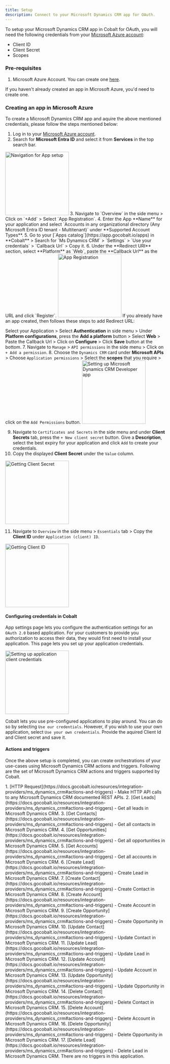 ```yaml
---
title: Setup
description: Connect to your Microsoft Dynamics CRM app for OAuth.
---
```

To setup your Microsoft Dynamics CRM app in Cobalt for OAuth, you will need the following credentials from your [Microsoft Azure account](https://azure.microsoft.com/en-gb/):
- Client ID
- Client Secret
- Scopes

### Pre-requisites

1. Microsoft Azure Account. You can create one [here](https://azure.microsoft.com/en-gb/).

<Info>If you haven't already created an app in Microsoft Azure, you'd need to create one.</Info>

### Creating an app in Microsoft Azure

To create a Microsoft Dynamics CRM app and aquire the above mentioned credentials, please follow the steps mentioned below:

1. Log in to your [Microsoft Azure account](https://azure.microsoft.com/en-gb/).
2. Search for **Microsoft Entra ID** and select it from **Services** in the top search bar.
<img height="200" src="/images/Ms365/ms365_navigation.png" alt="Navigation for App setup"/>
3. Navigate to `Overview` in the side menu > Click on `+Add` > Select `App Registration`.
4. Enter the App **Name** for your application and select `Accounts in any organizational directory (Any Microsoft Entra ID tenant - Multitenant)` under **Supported Account Types**.
5. Go to your [`Apps catalog`](https://app.gocobalt.io/apps) in **Cobalt** > Search for `Ms Dynamics CRM` > `Settings` > `Use your credentials` > `Callback Url` > Copy it.
6. Under the **Redirect URI** section, select **Platform** as `Web`, paste the **Callback Url** as the URL and click `Register`. 
<img height="200" src="/images/Msdynamicscrm/msdynamics_register.png" alt="App Registration"/>
<Info>
If you already have an app created, then follows these steps to add Redirect URL: 

Select your Application > Select **Authentication** in side menu > Under **Platform configurations**, press the  **Add a platform** button > Select **Web** > Paste the Callback Url > Click on **Configure** > Click **Save** button at the bottom.
</Info>
7. Navigate to `Manage` > `API permissions` in the side menu > Click on `+ Add a permission`.
8. Choose the `Dynamics CRM` card under **Microsoft APIs** > Choose `Application permissions` > Select the **scopes** that you require > click on the `Add Permissions` button.
<img height="200" src="/images/Msdynamicscrm/msdynamics_config.png" alt="Setting up Microsoft Dynamics CRM Developer app"/>

9. Navigate to `Certificates and Secrets` in the side menu and under **Client Secrets** tab, press the `+ New client secret` button. Give a **Description**, select the best expiry for your application and click `Add` to create your credentials.
10.  Copy the displayed **Client Secret** under the `Value` column.
<img height="200" src="/images/Msdynamicscrm/msdynamics_credentials.png" alt="Getting Client Secret"/>

11. Navigate to `Overview` in the side menu > `Essentials` tab > Copy the **Client ID** under `Application (client) ID`.
<img height="200" src="/images/Msdynamicscrm/msdynamics_id.png" alt="Getting Client ID"/>

#### Configuring credentials in Cobalt
App settings page lets you configure the authentication settings for an `OAuth 2.0` based application. For your customers to provide you authorization to access their data,
they would first need to install your application. This page lets you set up your application credentials.

<img height="200" src="/images/Msdynamicscrm/msdynamics_cobalt.png" alt="Setting up application client credentials"/>

Cobalt lets you use pre-configured applications to play around. You can do so by selecting `Use our credentials`. However, if you wish to use your own application,
select `Use your own credentials`. Provide the aquired Client Id and Client secret and save it.

#### Actions and triggers
Once the above setup is completed, you can create orchestrations of your use-cases using Microsoft Dynamics CRM actions and triggers. Following are the set of Microsoft Dynamics CRM actions and triggers
supported by Cobalt.

<Tabs>
  <Tab title="Actions">
     1. [HTTP Request](https://docs.gocobalt.io/resources/integration-providers/ms_dynamics_crm#actions-and-triggers) - Make HTTP API calls to any Microsoft Dynamics CRM documented REST APIs.
     2. [Get Leads](https://docs.gocobalt.io/resources/integration-providers/ms_dynamics_crm#actions-and-triggers) - Get all leads in Microsoft Dynamics CRM.
     3. [Get Contacts](https://docs.gocobalt.io/resources/integration-providers/ms_dynamics_crm#actions-and-triggers) - Get all contacts in Microsoft Dynamics CRM.
     4. [Get Opportunities](https://docs.gocobalt.io/resources/integration-providers/ms_dynamics_crm#actions-and-triggers) - Get all opportunities in Microsoft Dynamics CRM.
     5. [Get Accounts](https://docs.gocobalt.io/resources/integration-providers/ms_dynamics_crm#actions-and-triggers) - Get all accounts in Microsoft Dynamics CRM.
     6. [Create Lead](https://docs.gocobalt.io/resources/integration-providers/ms_dynamics_crm#actions-and-triggers) - Create Lead in Microsoft Dynamics CRM.
     7. [Create Contact](https://docs.gocobalt.io/resources/integration-providers/ms_dynamics_crm#actions-and-triggers) - Create Contact in Microsoft Dynamics CRM.
     8. [Create Account](https://docs.gocobalt.io/resources/integration-providers/ms_dynamics_crm#actions-and-triggers) - Create Account in Microsoft Dynamics CRM.
     9. [Create Opportunity](https://docs.gocobalt.io/resources/integration-providers/ms_dynamics_crm#actions-and-triggers) - Create Opportunity in Microsoft Dynamics CRM.
     10. [Update Contact](https://docs.gocobalt.io/resources/integration-providers/ms_dynamics_crm#actions-and-triggers) - Update Contact in Microsoft Dynamics CRM.
     11. [Update Lead](https://docs.gocobalt.io/resources/integration-providers/ms_dynamics_crm#actions-and-triggers) - Update Lead in Microsoft Dynamics CRM.
     12. [Update Account](https://docs.gocobalt.io/resources/integration-providers/ms_dynamics_crm#actions-and-triggers) - Update Account in Microsoft Dynamics CRM.
     13. [Update Opportunity](https://docs.gocobalt.io/resources/integration-providers/ms_dynamics_crm#actions-and-triggers) - Update Opportunity in Microsoft Dynamics CRM.
     14. [Delete Contact](https://docs.gocobalt.io/resources/integration-providers/ms_dynamics_crm#actions-and-triggers) - Delete Contact in Microsoft Dynamics CRM.
     15. [Delete Account](https://docs.gocobalt.io/resources/integration-providers/ms_dynamics_crm#actions-and-triggers) - Delete Account in Microsoft Dynamics CRM.
     16. [Delete Opportunity](https://docs.gocobalt.io/resources/integration-providers/ms_dynamics_crm#actions-and-triggers) - Delete Opportunity in Microsoft Dynamics CRM.
     17. [Delete Lead](https://docs.gocobalt.io/resources/integration-providers/ms_dynamics_crm#actions-and-triggers) - Delete Lead in Microsoft Dynamics CRM.



  </Tab>
  <Tab title="Triggers">
         There are no triggers in this application.
  </Tab>
</Tabs>